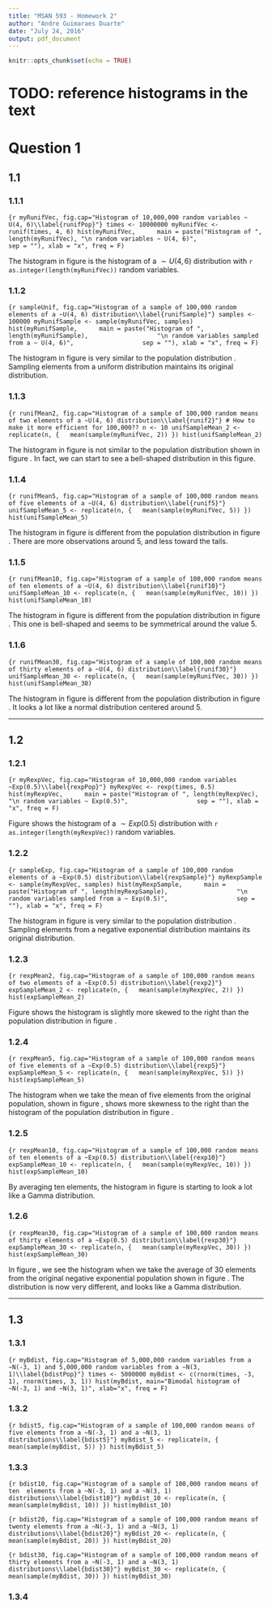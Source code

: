 ```yaml
---
title: "MSAN 593 - Homework 2"
author: "Andre Guimaraes Duarte"
date: "July 24, 2016"
output: pdf_document
---
```


```r
knitr::opts_chunk$set(echo = TRUE)
```

# TODO: reference histograms in the text

# Question 1
## 1.1
### 1.1.1
```{r myRunifVec, fig.cap="Histogram of 10,000,000 random variables ~ U(4, 6)\\label{runifPop}"}
times <- 10000000
myRunifVec <- runif(times, 4, 6)
hist(myRunifVec,
     main = paste("Histogram of ", length(myRunifVec), "\n random variables ~ U(4, 6)",
                  sep = ""), xlab = "x", freq = F)
```

The histogram in figure \ref{runifPop} is the histogram of a $\sim U(4, 6)$ distribution with `r as.integer(length(myRunifVec))` random variables. 

### 1.1.2
```{r sampleUnif, fig.cap="Histogram of a sample of 100,000 random elements of a ~U(4, 6) distribution\\label{runifSample}"}
samples <- 100000
myRunifSample <- sample(myRunifVec, samples)
hist(myRunifSample,
     main = paste("Histogram of ", length(myRunifSample),
                  "\n random variables sampled from a ~ U(4, 6)",
                  sep = ""), xlab = "x", freq = F)
```

The histogram in figure \ref{runifSample} is very similar to the population distribution \ref{runifPop}. Sampling elements from a uniform distribution maintains its original distribution.

### 1.1.3
```{r runifMean2, fig.cap="Histogram of a sample of 100,000 random means of two elements of a ~U(4, 6) distribution\\label{runif2}"}
# How to make it more efficient for 100,000??
n <- 10
unifSampleMean_2 <- replicate(n, {
  mean(sample(myRunifVec, 2))
})
hist(unifSampleMean_2)
```

The histogram in figure \ref{runif2} is not similar to the population distribution shown in figure \ref{runifPop}. In fact, we can start to see a bell-shaped distribution in this figure.

### 1.1.4
```{r runifMean5, fig.cap="Histogram of a sample of 100,000 random means of five elements of a ~U(4, 6) distribution\\label{runif5}"}
unifSampleMean_5 <- replicate(n, {
  mean(sample(myRunifVec, 5))
})
hist(unifSampleMean_5)
```

The histogram in figure \ref{runif5} is different from the population distribution in figure \ref{runifPop}. There are more observations around $5$, and less toward the tails.

### 1.1.5
```{r runifMean10, fig.cap="Histogram of a sample of 100,000 random means of ten elements of a ~U(4, 6) distribution\\label{runif10}"}
unifSampleMean_10 <- replicate(n, {
  mean(sample(myRunifVec, 10))
})
hist(unifSampleMean_10)
```

The histogram in figure \ref{runif10} is different from the population distribution in figure \ref{runifPop}. This one is bell-shaped and seems to be symmetrical around the value $5$.

### 1.1.6
```{r runifMean30, fig.cap="Histogram of a sample of 100,000 random means of thirty elements of a ~U(4, 6) distribution\\label{runif30}"}
unifSampleMean_30 <- replicate(n, {
  mean(sample(myRunifVec, 30))
})
hist(unifSampleMean_30)
```

The histogram in figure \ref{runif30} is different from the population distribution in figure \ref{runifPop}. It looks a lot like a normal distribution centered around $5$.

***

## 1.2
### 1.2.1
```{r myRexpVec, fig.cap="Histogram of 10,000,000 random variables ~Exp(0.5)\\label{rexpPop}"}
myRexpVec <- rexp(times, 0.5)
hist(myRexpVec,
     main = paste("Histogram of ", length(myRexpVec), "\n random variables ~ Exp(0.5)",
                  sep = ""), xlab = "x", freq = F)
```

Figure \ref{rexpPop} shows the histogram of a $\sim Exp(0.5)$ distribution with `r as.integer(length(myRexpVec))` random variables.

### 1.2.2
```{r sampleExp, fig.cap="Histogram of a sample of 100,000 random elements of a ~Exp(0.5) distribution\\label{rexpSample}"}
myRexpSample <- sample(myRexpVec, samples)
hist(myRexpSample,
     main = paste("Histogram of ", length(myRexpSample),
                  "\n random variables sampled from a ~ Exp(0.5)",
                  sep = ""), xlab = "x", freq = F)
```

The histogram in figure \ref{rexpSample} is very similar to the population distribution \ref{rexpPop}. Sampling elements from a negative exponential distribution maintains its original distribution.

### 1.2.3
```{r rexpMean2, fig.cap="Histogram of a sample of 100,000 random means of two elements of a ~Exp(0.5) distribution\\label{rexp2}"}
expSampleMean_2 <- replicate(n, {
  mean(sample(myRexpVec, 2))
})
hist(expSampleMean_2)
```

Figure \ref{rexp2} shows the histogram is slightly more skewed to the right than the population distribution in figure \ref{rexpPop}. 

### 1.2.4
```{r rexpMean5, fig.cap="Histogram of a sample of 100,000 random means of five elements of a ~Exp(0.5) distribution\\label{rexp5}"}
expSampleMean_5 <- replicate(n, {
  mean(sample(myRexpVec, 5))
})
hist(expSampleMean_5)
```

The histogram when we take the mean of five elements from the original population, shown in figure \ref{rexp5}, shows more skewness to the right than the histogram of the population distribution in figure \ref{rexpPop}.

### 1.2.5
```{r rexpMean10, fig.cap="Histogram of a sample of 100,000 random means of ten elements of a ~Exp(0.5) distribution\\label{rexp10}"}
expSampleMean_10 <- replicate(n, {
  mean(sample(myRexpVec, 10))
})
hist(expSampleMean_10)
```

By averaging ten elements, the histogram in figure \ref{rexp10} is starting to look a lot like a Gamma distribution.

### 1.2.6
```{r rexpMean30, fig.cap="Histogram of a sample of 100,000 random means of thirty elements of a ~Exp(0.5) distribution\\label{rexp30}"}
expSampleMean_30 <- replicate(n, {
  mean(sample(myRexpVec, 30))
})
hist(expSampleMean_30)
```

In figure \ref{rexp30}, we see the histogram when we take the average of 30 elements from the original negative exponential population shown in figure \ref{rexpPop}. The distribution is now very different, and looks like a Gamma distribution.

***

## 1.3
### 1.3.1
```{r myBdist, fig.cap="Histogram of 5,000,000 random variables from a ~N(-3, 1) and 5,000,000 random variables from a ~N(3, 1)\\label{bdistPop}"}
times <- 5000000
myBdist <- c(rnorm(times, -3, 1), rnorm(times, 3, 1))
hist(myBdist, main="Bimodal histogram of ~N(-3, 1) and ~N(3, 1)", xlab="x", freq = F)
```




### 1.3.2
```{r bdist5, fig.cap="Histogram of a sample of 100,000 random means of five elements from a ~N(-3, 1) and a ~N(3, 1) distributions\\label{bdist5}"}
myBdist_5 <- replicate(n, {
  mean(sample(myBdist, 5))
})
hist(myBdist_5)
```



### 1.3.3
```{r bdist10, fig.cap="Histogram of a sample of 100,000 random means of ten  elements from a ~N(-3, 1) and a ~N(3, 1) distributions\\label{bdist10}"}
myBdist_10 <- replicate(n, {
  mean(sample(myBdist, 10))
})
hist(myBdist_10)
```

```{r bdist20, fig.cap="Histogram of a sample of 100,000 random means of twenty elements from a ~N(-3, 1) and a ~N(3, 1) distributions\\label{bdist20}"}
myBdist_20 <- replicate(n, {
  mean(sample(myBdist, 20))
})
hist(myBdist_20)
```

```{r bdist30, fig.cap="Histogram of a sample of 100,000 random means of thirty elements from a ~N(-3, 1) and a ~N(3, 1) distributions\\label{bdist30}"}
myBdist_30 <- replicate(n, {
  mean(sample(myBdist, 30))
})
hist(myBdist_30)
```

### 1.3.4








